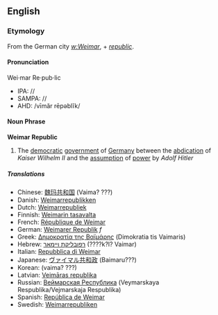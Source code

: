 ==English==
===Etymology===
From the German city ''[[w:Weimar]]'', + ''[[republic]]''.
====Pronunciation====
Wei·mar Re·pub·lic

*IPA: //
*SAMPA: //
*AHD: /vīmăr rēpəblĭk/
====Noun Phrase====
{{Wikipedia}}
'''Weimar Republic'''
#The [[democratic]] [[government]] of [[Germany]] between the [[abdication]] of ''Kaiser Wilhelm II'' and the [[assumption]] of [[power]] by ''Adolf Hitler''
===== Translations =====
*Chinese: [[魏玛共和国]] (Vaima? ???)
*Danish: [[Weimarrepublikken]]
*Dutch: [[Weimarrepubliek]]
*Finnish: [[Weimarin tasavalta]]
*French: [[République de Weimar]]
*German: [[Weimarer Republik]] ''f''
*Greek: [[Δημοκρατία της Βαϊμάρης]] (Dimokratia tis Vaimaris)
*Hebrew: [[רפובליקת ויימאר]] (????k?l? Vaimar)
*Italian: [[Repubblica di Weimar]]
*Japanese: [[ヴァイマル共和政]] (Baimaru???)
*Korean: [[]] (vaima? ???)
*Latvian: [[Veimāras republika]]
*Russian: [[Веймарская Республика]] (Veymarskaya Respublika/Vejmarskaja Respublika)
*Spanish: [[República de Weimar]]
*Swedish: [[Weimarrepubliken]]